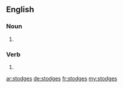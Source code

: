 ==English==

===Noun===
{{head|en|plural}}

# {{plural of|stodge|lang=en}}

===Verb===
{{head|en|verb form}}

# {{en-third-person singular of|stodge}}

[[ar:stodges]]
[[de:stodges]]
[[fr:stodges]]
[[my:stodges]]